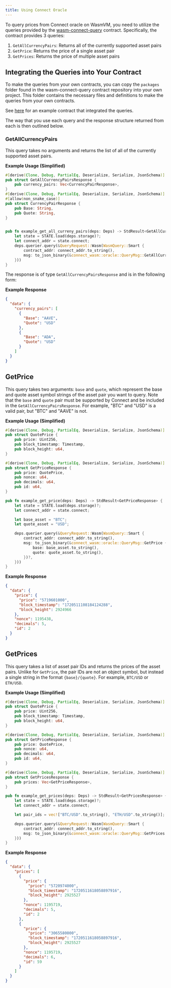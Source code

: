 ```yaml
---
title: Using Connect Oracle
---
```


To query prices from Connect oracle on WasmVM, you need to utilize the queries provided by the [wasm-connect-query](https://github.com/initia-labs/wasm-connect-query) contract. Specifically, the contract provides 3 queries:

1. `GetAllCurrencyPairs`: Returns all of the currently supported asset pairs
2. `GetPrice`: Returns the price of a single asset pair
3. `GetPrices`: Returns the price of multiple asset pairs

## Integrating the Queries into Your Contract

To make the queries from your own contracts, you can copy the `packages` folder found in the wasm-connect-query contract repository into your own project. This folder contains the necessary files and definitions to make the queries from your own contracts.


See [here](https://github.com/initia-labs/examples/tree/main/wasmvm/examples) for an example contract that integrated the queries.

The way that you use each query and the response structure returned from each is then outlined below.

### GetAllCurrencyPairs

This query takes no arguments and returns the list of all of the currently supported asset pairs.

**Example Usage (Simplified)**

```rust
#[derive(Clone, Debug, PartialEq, Deserialize, Serialize, JsonSchema)]
pub struct GetAllCurrencyPairsResponse {
    pub currency_pairs: Vec<CurrencyPairResponse>,
}
#[derive(Clone, Debug, PartialEq, Deserialize, Serialize, JsonSchema)]
#[allow(non_snake_case)]
pub struct CurrencyPairResponse {
    pub Base: String,
    pub Quote: String,
}


pub fn example_get_all_curreny_pairs(deps: Deps) -> StdResult<GetAllCurrencyPairsResponse> {
    let state = STATE.load(deps.storage)?;
    let connect_addr = state.connect;
    deps.querier.query(&QueryRequest::Wasm(WasmQuery::Smart {
        contract_addr: connect_addr.to_string(),
        msg: to_json_binary(&connect_wasm::oracle::QueryMsg::GetAllCurrencyPairs {})?,
    }))
}
```

The response is of type `GetAllCurrencyPairsResponse` and is in the following form:

**Example Response**

```json
{
  "data": {
    "currency_pairs": [
      {
        "Base": "AAVE",
        "Quote": "USD"
      },
      {
        "Base": "ADA",
        "Quote": "USD"
      }
    ]
  }
}
```

## GetPrice

This query takes two arguments: `base` and `quote`, which represent the base and quote asset symbol strings of the asset pair you want to query. Note that the `base` and `quote` pair must be supported by Connect and be included in the `GetAllCurrencyPairsResponse`. For example, "BTC" and "USD" is a valid pair, but "BTC" and "AAVE" is not.

**Example Usage (Simplified)**

```rust
#[derive(Clone, Debug, PartialEq, Deserialize, Serialize, JsonSchema)]
pub struct QuotePrice {
    pub price: Uint256,
    pub block_timestamp: Timestamp,
    pub block_height: u64,
}

#[derive(Clone, Debug, PartialEq, Deserialize, Serialize, JsonSchema)]
pub struct GetPriceResponse {
    pub price: QuotePrice,
    pub nonce: u64,
    pub decimals: u64,
    pub id: u64,
}

pub fn example_get_price(deps: Deps) -> StdResult<GetPriceResponse> {
    let state = STATE.load(deps.storage)?;
    let connect_addr = state.connect;

    let base_asset = "BTC";
    let quote_asset = "USD";

    deps.querier.query(&QueryRequest::Wasm(WasmQuery::Smart {
        contract_addr: connect_addr.to_string(),
        msg: to_json_binary(&connect_wasm::oracle::QueryMsg::GetPrice {
            base: base_asset.to_string(),
            quote: quote_asset.to_string(),
        })?,
    }))
}
```

**Example Response**

```json
{
  "data": {
    "price": {
      "price": "5719601000",
      "block_timestamp": "1720511108184124288",
      "block_height": 2924966
    },
    "nonce": 1195438,
    "decimals": 5,
    "id": 2
  }
}
```

## GetPrices

This query takes a list of asset pair IDs and returns the prices of the asset pairs. Unlike for `GetPrice`, the pair IDs are not an object symbol, but instead a single string in the format `{base}/{quote}`. For example, `BTC/USD` or `ETH/USD`.

**Example Usage (Simplified)**

```rust
#[derive(Clone, Debug, PartialEq, Deserialize, Serialize, JsonSchema)]
pub struct QuotePrice {
    pub price: Uint256,
    pub block_timestamp: Timestamp,
    pub block_height: u64,
}

#[derive(Clone, Debug, PartialEq, Deserialize, Serialize, JsonSchema)]
pub struct GetPriceResponse {
    pub price: QuotePrice,
    pub nonce: u64,
    pub decimals: u64,
    pub id: u64,
}

#[derive(Clone, Debug, PartialEq, Deserialize, Serialize, JsonSchema)]
pub struct GetPricesResponse {
    pub prices: Vec<GetPriceResponse>,
}

pub fn example_get_prices(deps: Deps) -> StdResult<GetPricesResponse> {
    let state = STATE.load(deps.storage)?;
    let connect_addr = state.connect;

    let pair_ids = vec!["BTC/USD".to_string(), "ETH/USD".to_string()];

    deps.querier.query(&QueryRequest::Wasm(WasmQuery::Smart {
        contract_addr: connect_addr.to_string(),
        msg: to_json_binary(&connect_wasm::oracle::QueryMsg::GetPrices { pair_ids })?,
    }))
}
```

**Example Response**

```json
{
  "data": {
    "prices": [
      {
        "price": {
          "price": "5720974000",
          "block_timestamp": "1720511618058897916",
          "block_height": 2925527
        },
        "nonce": 1195719,
        "decimals": 5,
        "id": 2
      },
      {
        "price": {
          "price": "3065580000",
          "block_timestamp": "1720511618058897916",
          "block_height": 2925527
        },
        "nonce": 1195719,
        "decimals": 6,
        "id": 59
      }
    ]
  }
}
```
